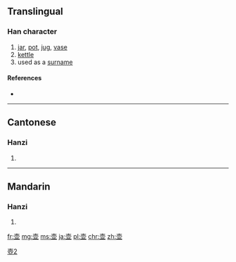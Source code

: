 {{also|壺}}
==Translingual==

===Han character===
{{Han char|rn=33|rad=士|as=07|sn=10|four=|canj=土月廿金 (GBTC)|ids=⿳[[士]][[冖]][[业]]}}

# [[jar]], [[pot]], [[jug]], [[vase]]
# [[kettle]]
# used as a [[surname]]

====References====
* {{Han ref|kx=0243.071|hdz=10447.060|uh=58F6|ud=22774}}

----

==Cantonese==

===Hanzi===
{{yue-hanzi|jyut=wu4|y=wu4|tra=壺}}

# {{defn|lang=yue|sort=士07}}

----

==Mandarin==

===Hanzi===
{{cmn-hanzi|tra=壺|pin=[[hú]] ([[hu2]])|wg=hu<sup>2</sup>}}

# {{defn|lang=cmn|sort=士07}}

[[Category:CJKV characters simplified differently in Japan and China|壺2]]

[[fr:壶]]
[[mg:壶]]
[[ms:壶]]
[[ja:壶]]
[[pl:壶]]
[[chr:壶]]
[[zh:壶]]